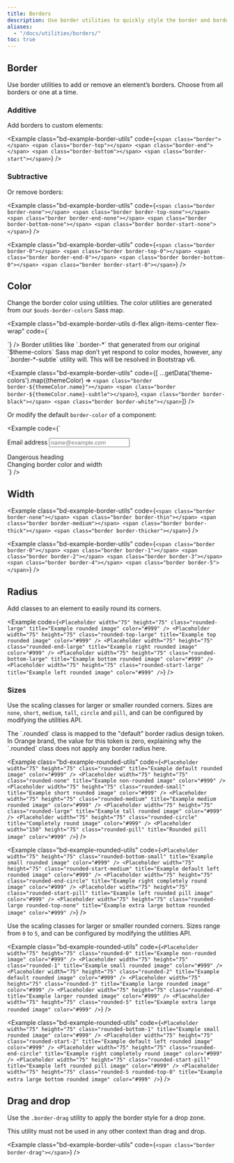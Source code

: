 ```yaml
---
title: Borders
description: Use border utilities to quickly style the border and border-radius of an element. Great for images, buttons, or any other element.
aliases:
  - "/docs/utilities/borders/"
toc: true
---
```



## Border

Use border utilities to add or remove an element’s borders. Choose from all borders or one at a time.

### Additive

Add borders to custom elements:

<Example class="bd-example-border-utils" code={`<span class="border"></span>
  <span class="border-top"></span>
  <span class="border-end"></span>
  <span class="border-bottom"></span>
  <span class="border-start"></span>`} />

### Subtractive

Or remove borders:

<Example class="bd-example-border-utils" code={`<span class="border border-none"></span>
  <span class="border border-top-none"></span>
  <span class="border border-end-none"></span>
  <span class="border border-bottom-none"></span>
  <span class="border border-start-none"></span>`} />

<BootstrapCompatibility>

<Example class="bd-example-border-utils" code={`<span class="border border-0"></span>
  <span class="border border-top-0"></span>
  <span class="border border-end-0"></span>
  <span class="border border-bottom-0"></span>
  <span class="border border-start-0"></span>`} />

</BootstrapCompatibility>

## Color

Change the border color using utilities. The color utilities are generated from our `$ouds-border-colors` Sass map.

<Example class="bd-example-border-utils d-flex align-items-center flex-wrap" code={`<span class="border border-brand-primary"></span>
  <span class="border border-default"></span>
  <span class="border border-emphasized"></span>
  <span class="border border-muted"></span>
  <div data-bs-theme="light" class="bg-brand-primary d-inline-flex m-2xs p-xs"><span class="border border-on-brand-primary m-none bg-brand-primary" data-bs-theme="light"></span></div>
  <div data-bs-theme="light" class="bg-always-white d-inline-flex m-2xs p-xs"><span class="border border-always-black m-none bg-always-white" data-bs-theme="light"></span></div>
  <div data-bs-theme="dark" class="bg-always-black d-inline-flex m-2xs p-xs"><span class="border border-always-white m-none bg-always-black" data-bs-theme="dark"></span></div>
  <div data-bs-theme="dark" class="bg-always-black d-inline-flex m-2xs p-xs"><span class="border border-always-on-black m-none bg-always-black" data-bs-theme="dark"></span></div>
  <div data-bs-theme="light" class="bg-always-white d-inline-flex m-2xs p-xs"><span class="border border-always-on-white m-none bg-always-white" data-bs-theme="light"></span></div>`} />

<BootstrapCompatibility>

<Callout type="info">
Border utilities like `.border-*` that generated from our original `$theme-colors` Sass map don’t yet respond to color modes, however, any `.border-*-subtle` utility will. This will be resolved in Bootstrap v6.
</Callout>

<Example class="bd-example-border-utils" code={[
  ...getData('theme-colors').map((themeColor) => `<span class="border border-${themeColor.name}"></span>
<span class="border border-${themeColor.name}-subtle"></span>`),
  `<span class="border border-black"></span>
<span class="border border-white"></span>`]} />

Or modify the default `border-color` of a component:

<Example code={`<div class="mb-4">
    <label for="exampleFormControlInput1" class="form-label">Email address</label>
    <input type="email" class="form-control border-success" id="exampleFormControlInput1" placeholder="name@example.com" />
  </div>

  <div class="h4 pb-2 mb-4 text-danger border-bottom border-danger">
    Dangerous heading
  </div>

  <div class="p-3 text-bg-info bg-opacity-10 border border-info border-start-0 rounded-end">
    Changing border color and width
  </div>`} />

</BootstrapCompatibility>

## Width

<Example class="bd-example-border-utils" code={`<span class="border border-none"></span>
  <span class="border border-thin"></span>
  <span class="border border-medium"></span>
  <span class="border border-thick"></span>
  <span class="border border-thicker"></span>`} />

<BootstrapCompatibility>

<Example class="bd-example-border-utils" code={`<span class="border border-0"></span>
  <span class="border border-1"></span>
  <span class="border border-2"></span>
  <span class="border border-3"></span>
  <span class="border border-4"></span>
  <span class="border border-5"></span>`} />

</BootstrapCompatibility>

## Radius

Add classes to an element to easily round its corners.

<Example code={`<Placeholder width="75" height="75" class="rounded-large" title="Example rounded image" color="#999" />
  <Placeholder width="75" height="75" class="rounded-top-large" title="Example top rounded image" color="#999" />
  <Placeholder width="75" height="75" class="rounded-end-large" title="Example right rounded image" color="#999" />
  <Placeholder width="75" height="75" class="rounded-bottom-large" title="Example bottom rounded image" color="#999" />
  <Placeholder width="75" height="75" class="rounded-start-large" title="Example left rounded image" color="#999" />`} />

### Sizes

Use the scaling classes for larger or smaller rounded corners. Sizes are `none`, `short`, `medium`, `tall`, `circle` and `pill`, and can be configured by modifying the utilities API.

<Callout type="info">
The `.rounded` class is mapped to the "default" border radius design token. In Orange brand, the value for this token is zero, explaining why the `.rounded` class does not apply any border radius here.
</Callout>

<Example class="bd-example-rounded-utils" code={`<Placeholder width="75" height="75" class="rounded" title="Example default rounded image" color="#999" />
  <Placeholder width="75" height="75" class="rounded-none" title="Example non-rounded image" color="#999" />
  <Placeholder width="75" height="75" class="rounded-small" title="Example short rounded image" color="#999" />
  <Placeholder width="75" height="75" class="rounded-medium" title="Example medium rounded image" color="#999" />
  <Placeholder width="75" height="75" class="rounded-large" title="Example tall rounded image" color="#999" />
  <Placeholder width="75" height="75" class="rounded-circle" title="Completely round image" color="#999" />
  <Placeholder width="150" height="75" class="rounded-pill" title="Rounded pill image" color="#999" />`} />

<Example class="bd-example-rounded-utils" code={`<Placeholder width="75" height="75" class="rounded-bottom-small" title="Example small rounded image" color="#999" />
  <Placeholder width="75" height="75" class="rounded-start-medium" title="Example default left rounded image" color="#999" />
  <Placeholder width="75" height="75" class="rounded-end-circle" title="Example right completely round image" color="#999" />
  <Placeholder width="75" height="75" class="rounded-start-pill" title="Example left rounded pill image" color="#999" />
  <Placeholder width="75" height="75" class="rounded-large rounded-top-none" title="Example extra large bottom rounded image" color="#999" />`} />

<BootstrapCompatibility>

Use the scaling classes for larger or smaller rounded corners. Sizes range from `0` to `5`, and can be configured by modifying the utilities API.

<Example class="bd-example-rounded-utils" code={`<Placeholder width="75" height="75" class="rounded-0" title="Example non-rounded image" color="#999" />
  <Placeholder width="75" height="75" class="rounded-1" title="Example small rounded image" color="#999" />
  <Placeholder width="75" height="75" class="rounded-2" title="Example default rounded image" color="#999" />
  <Placeholder width="75" height="75" class="rounded-3" title="Example large rounded image" color="#999" />
  <Placeholder width="75" height="75" class="rounded-4" title="Example larger rounded image" color="#999" />
  <Placeholder width="75" height="75" class="rounded-5" title="Example extra large rounded image" color="#999" />`} />

<Example class="bd-example-rounded-utils" code={`<Placeholder width="75" height="75" class="rounded-bottom-1" title="Example small rounded image" color="#999" />
  <Placeholder width="75" height="75" class="rounded-start-2" title="Example default left rounded image" color="#999" />
  <Placeholder width="75" height="75" class="rounded-end-circle" title="Example right completely round image" color="#999" />
  <Placeholder width="75" height="75" class="rounded-start-pill" title="Example left rounded pill image" color="#999" />
  <Placeholder width="75" height="75" class="rounded-5 rounded-top-0" title="Example extra large bottom rounded image" color="#999" />`} />

</BootstrapCompatibility>

## Drag and drop

Use the `.border-drag` utility to apply the border style for a drop zone.

<Callout type="danger">
This utility must not be used in any other context than drag and drop.
</Callout>

<Example class="bd-example-border-utils" code={`<span class="border border-drag"></span>`} />
